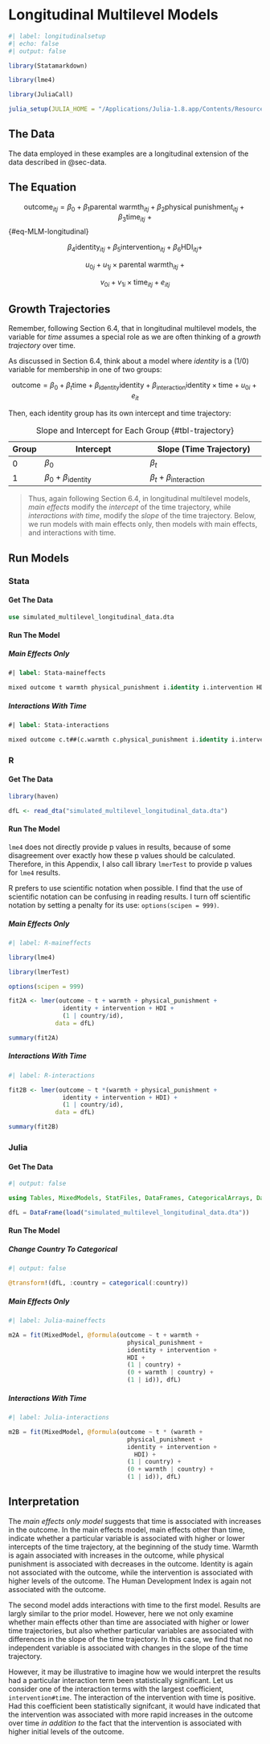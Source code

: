 # Longitudinal Multilevel Models

```r
#| label: longitudinalsetup
#| echo: false
#| output: false

library(Statamarkdown)

library(lme4) 

library(JuliaCall)

julia_setup(JULIA_HOME = "/Applications/Julia-1.8.app/Contents/Resources/julia/bin")

```

## The Data

The data employed in these examples are a longitudinal extension of the data described in @sec-data.

## The Equation

$$\text{outcome}_{itj} = \beta_0 + \beta_1 \text{parental warmth}_{itj} + \beta_2 \text{physical punishment}_{itj} + \beta_3 \text{time}_{itj} \ + $$ {#eq-MLM-longitudinal} 

$$\beta_4 \text{identity}_{itj} + \beta_5 \text{intervention}_{itj} + \beta_6 \text{HDI}_{itj} +$$

$$u_{0j} + u_{1j} \times \text{parental warmth}_{itj} \ + $$

$$v_{0i} + v_{1i} \times \text{time}_{itj} + e_{itj}$$

## Growth Trajectories

Remember, following Section 6.4, that in longitudinal multilevel models, the variable for *time* assumes a special role as we are often thinking of a *growth trajectory* over time.

As discussed in Section 6.4, think about a model where *identity* is a (1/0) variable for membership in one of two groups:

$$\text{outcome} = \beta_0 + \beta_t \text{time} + \beta_\text{identity} \text{identity} + \beta_\text{interaction} \text{identity} \times \text{time} + u_{0i} + e_{it}$$

Then, each identity group has its own intercept and time trajectory:

| Group | Intercept                         |  Slope (Time Trajectory)             |
|-------|-----------------------------------|--------------------------------------|
| 0     | $\beta_0$                         | $\beta_t$                            |
| 1     | $\beta_0 + \beta_\text{identity}$ | $\beta_t + \beta_\text{interaction}$ |

: Slope and Intercept for Each Group {#tbl-trajectory}

> Thus, again following Section 6.4, in longitudinal multilevel models, *main effects* modify the *intercept* of the time trajectory, while *interactions with time*, modify the *slope* of the time trajectory. Below, we run models with main effects only, then models with main effects, and interactions with time.

## Run Models

::: {.panel-tabset group="language"}

### Stata

#### Get The Data 

```stata

use simulated_multilevel_longitudinal_data.dta

```

#### Run The Model

##### Main Effects Only

```stata
#| label: Stata-maineffects

mixed outcome t warmth physical_punishment i.identity i.intervention HDI || country: warmth

```

##### Interactions With Time

```stata
#| label: Stata-interactions

mixed outcome c.t##(c.warmth c.physical_punishment i.identity i.intervention c.HDI) || country: warmth

```

### R

#### Get The Data

```r

library(haven)

dfL <- read_dta("simulated_multilevel_longitudinal_data.dta")

```

#### Run The Model

::: {.callout-caution collapse="false"}
`lme4` does not directly provide p values in results, because of some disagreement over exactly how these p values should be calculated. Therefore, in this Appendix, I also call library `lmerTest` to provide p values for `lme4` results.
:::

::: {.callout-tip}
R prefers to use scientific notation when possible. I find that the use of scientific notation can be confusing in reading results. I turn off scientific notation by setting a penalty for its use:  `options(scipen = 999)`.  
:::

##### Main Effects Only

```r
#| label: R-maineffects

library(lme4) 

library(lmerTest)

options(scipen = 999) 

fit2A <- lmer(outcome ~ t + warmth + physical_punishment + 
               identity + intervention + HDI +
               (1 | country/id),
             data = dfL)

summary(fit2A)

```

##### Interactions With Time

```r
#| label: R-interactions

fit2B <- lmer(outcome ~ t *(warmth + physical_punishment + 
               identity + intervention + HDI) +
               (1 | country/id),
             data = dfL)

summary(fit2B)

```


### Julia

#### Get The Data

```julia
#| output: false

using Tables, MixedModels, StatFiles, DataFrames, CategoricalArrays, DataFramesMeta

dfL = DataFrame(load("simulated_multilevel_longitudinal_data.dta"))

```

#### Run The Model

##### Change Country To Categorical

```julia
#| output: false

@transform!(dfL, :country = categorical(:country))

```

##### Main Effects Only

```julia
#| label: Julia-maineffects

m2A = fit(MixedModel, @formula(outcome ~ t + warmth + 
                                 physical_punishment + 
                                 identity + intervention + 
                                 HDI +
                                 (1 | country) + 
                                 (0 + warmth | country) +
                                 (1 | id)), dfL)

```

##### Interactions With Time

```julia
#| label: Julia-interactions

m2B = fit(MixedModel, @formula(outcome ~ t * (warmth + 
                                 physical_punishment + 
                                 identity + intervention + 
                                   HDI) +
                                 (1 | country) +
                                 (0 + warmth | country) +
                                 (1 | id)), dfL)

```

:::

## Interpretation

The *main effects only model* suggests that time is associated with increases in the outcome. In the main effects model, main effects other than time, indicate whether a particular variable is associated with higher or lower intercepts of the time trajectory, at the beginning of the study time. Warmth is again associated with increases in the outcome, while physical punishment is associated with decreases in the outcome. Identity is again not associated with the outcome, while the intervention is associated with higher levels of the outcome. The Human Development Index is again not associated with the outcome.

The second model adds interactions with time to the first model. Results are largly similar to the prior model. However, here we not only examine whether main effects other than time are associated with higher or lower time trajectories, but also whether particular variables are associated with differences in the slope of the time trajectory. In this case, we find that no independent variable is associated with changes in the slope of the time trajectory.

However, it may be illustrative to imagine how we would interpret the results had a particular interaction term been statistically significant. Let us consider one of the interaction terms with the largest coefficient, `intervention#time`. The interaction of the intervention with time is positive. Had this coefficient been statistically signifcant, it would have indicated that the intervention was associated with more rapid increases in the outcome over time *in addition to* the fact that the intervention is associated with higher initial levels of the outcome.








